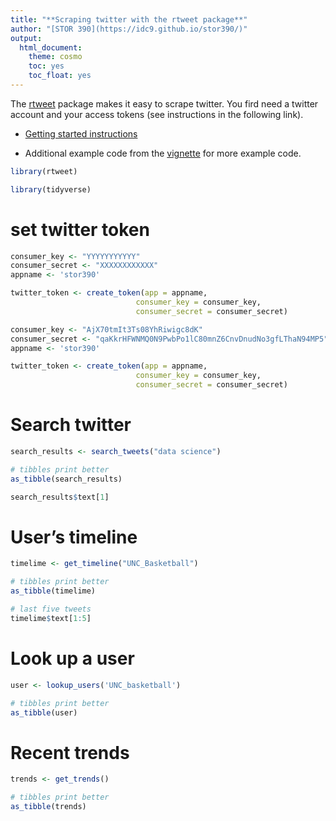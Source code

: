```yaml
---
title: "**Scraping twitter with the rtweet package**"
author: "[STOR 390](https://idc9.github.io/stor390/)"
output:
  html_document:
    theme: cosmo
    toc: yes
    toc_float: yes
---
```


The [rtweet](https://github.com/mkearney/rtweet) package makes it easy to scrape twitter. You fird need a twitter account and your access tokens (see instructions in the following link).

- [Getting started instructions](https://mkearney.github.io/rtweet/articles/auth.html)

- Additional example code from the [vignette](https://cran.r-project.org/web/packages/rtweet/vignettes/intro.html) for more example code.


```r
library(rtweet)

library(tidyverse)
```



# **set twitter token**

```r
consumer_key <- "YYYYYYYYYYY"
consumer_secret <- "XXXXXXXXXXXX"
appname <- 'stor390'

twitter_token <- create_token(app = appname,
                            consumer_key = consumer_key,
                            consumer_secret = consumer_secret)

```


```r
consumer_key <- "AjX70tmIt3Ts08YhRiwigc8dK"
consumer_secret <- "qaKkrHFWNMQ0N9PwbPo1lC80mnZ6CnvDnudNo3gfLThaN94MP5"
appname <- 'stor390'

twitter_token <- create_token(app = appname,
                            consumer_key = consumer_key,
                            consumer_secret = consumer_secret)
```

# **Search twitter**

```r
search_results <- search_tweets("data science")
```

```r
# tibbles print better
as_tibble(search_results)
```


```r
search_results$text[1]
```

# **User's timeline**

```r
timelime <- get_timeline("UNC_Basketball")
```

```r
# tibbles print better
as_tibble(timelime)
```



```r
# last five tweets
timelime$text[1:5]
```

# **Look up a user**

```r
user <- lookup_users('UNC_basketball')
```

```r
# tibbles print better
as_tibble(user)
```

# **Recent trends**

```r
trends <- get_trends()
```

```r
# tibbles print better
as_tibble(trends)
```





